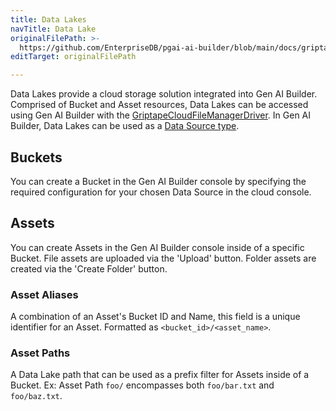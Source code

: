 ```yaml
---
title: Data Lakes
navTitle: Data Lake
originalFilePath: >-
  https://github.com/EnterpriseDB/pgai-ai-builder/blob/main/docs/griptape-cloud/data-lakes/data-lakes.md
editTarget: originalFilePath

---
```



Data Lakes provide a cloud storage solution integrated into Gen AI Builder. Comprised of Bucket and Asset resources, Data Lakes can be accessed using Gen AI Builder with the [GriptapeCloudFileManagerDriver](https://github.com/griptape-ai/griptape/blob/main/griptape/drivers/file_manager/griptape_cloud_file_manager_driver.py). In Gen AI Builder, Data Lakes can be used as a [Data Source type](/edb-postgres-ai/1.3/ai-factory/gen-ai/reference/data-sources/create-data-source#gen-ai-builder-data-lake).

## Buckets

You can create a Bucket in the Gen AI Builder console by specifying the required configuration for your chosen Data Source in the cloud console.

## Assets

You can create Assets in the Gen AI Builder console inside of a specific Bucket. File assets are uploaded via the 'Upload' button. Folder assets are created via the 'Create Folder' button.

### Asset Aliases

A combination of an Asset's Bucket ID and Name, this field is a unique identifier for an Asset. Formatted as `<bucket_id>/<asset_name>`.

### Asset Paths

A Data Lake path that can be used as a prefix filter for Assets inside of a Bucket. Ex: Asset Path `foo/` encompasses both `foo/bar.txt` and `foo/baz.txt`.
